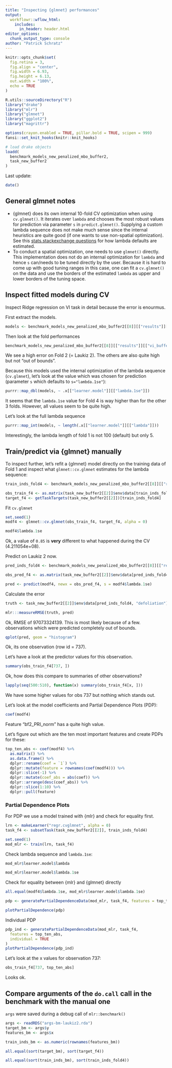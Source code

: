 ```yaml
---
title: "Inspecting {glmnet} performances"
output: 
  workflowr::wflow_html:
    includes:
      in_header: header.html
editor_options:
  chunk_output_type: console
author: "Patrick Schratz"
---
```


```r
knitr::opts_chunk$set(
  fig.retina = 3,
  fig.align = "center",
  fig.width = 6.93,
  fig.height = 6.13,
  out.width = "100%",
  echo = TRUE
)

R.utils::sourceDirectory("R")
library("drake")
library("mlr")
library("glmnet")
library("ggplot2")
library("magrittr")

options(crayon.enabled = TRUE, pillar.bold = TRUE, scipen = 999)
fansi::set_knit_hooks(knitr::knit_hooks)

# load drake objects
loadd(
  benchmark_models_new_penalized_mbo_buffer2,
  task_new_buffer2
)
```

Last update: 

```r
date()
```

## General glmnet notes

- {glmnet} does its own internal 10-fold CV optimization when using `cv.glmnet()`.
  It iterates over `lambda` and chooses the most robust values for prediction via parameter `s` in `predict.glmnet()`. 
  Supplying a custom lambda sequence does not make much sense since the internal heuristics are quite good (if one wants to use non-spatial optimization).
  See this [stats.stackexchange questions](https://stats.stackexchange.com/a/415248/101464) for how lambda defaults are estimated.
- To conduct a spatial optimization, one needs to use `glmnet()` directly. 
  This implementation does not do an internal optimization for `lambda`  and hence `s` can/needs to be tuned directly by the user. 
  Because it is hard to come up with good tuning ranges in this case, one can fit a `cv.glmnet()` on the data and use the borders of the estimated `lambda` as upper and lower borders of the tuning space.

## Inspect fitted models during CV

Inspect Ridge regression on VI task in detail because the error is enourmus.

First extract the models.

```r
models <- benchmark_models_new_penalized_mbo_buffer2[[8]][["results"]][["vi_buffer2"]][["Ridge-CV"]][["models"]]
```

Then look at the fold performances

```r
benchmark_models_new_penalized_mbo_buffer2[[8]][["results"]][["vi_buffer2"]][["Ridge-MBO"]][["measures.test"]][["rmse"]]
```

We see a high error on Fold 2 (= Laukiz 2).
The others are also quite high but not "out of bounds".

Because this models used the internal optimization of the lambda sequence (`cv.glmnet`), let's look at the value which was chosen for prediction (parameter `s` which defaults to `s="lambda.1se"`):

```r
purrr::map_dbl(models, ~ .x[["learner.model"]][["lambda.1se"]])
```

It seems that the `lambda.1se` value for Fold 4 is way higher than for the other 3 folds.
However, all values seem to be quite high.

Let's look at the full lambda sequence

```r
purrr::map_int(models, ~ length(.x[["learner.model"]][["lambda"]]))
```

Interestingly, the lambda length of fold 1 is not 100 (default) but only 5.

## Train/predict via {glmnet} manually

To inspect further, let's refit a {glmnet} model directly on the training data of Fold 1 and inspect what `glmnet::cv.glmnet` estimates for the lambda sequence:

```r
train_inds_fold4 <- benchmark_models_new_penalized_mbo_buffer2[[8]][["results"]][["vi_buffer2"]][["Ridge-MBO"]][["pred"]][["instance"]][["train.inds"]][[4]]

obs_train_f4 <- as.matrix(task_new_buffer2[[2]]$env$data[train_inds_fold4, getTaskFeatureNames(task_new_buffer2[[2]])])
target_f4 <- getTaskTargets(task_new_buffer2[[2]])[train_inds_fold4]
```

Fit `cv.glmnet`

```r
set.seed(1)
modf4 <- glmnet::cv.glmnet(obs_train_f4, target_f4, alpha = 0)

modf4$lambda.1se
```

Ok, a value of `0.85` is **very** different to what happened during the CV (4.211054e+08).

Predict on Laukiz 2 now.

```r
pred_inds_fold4 <- benchmark_models_new_penalized_mbo_buffer2[[8]][["results"]][["vi_buffer2"]][["Ridge-MBO"]][["pred"]][["instance"]][["test.inds"]][[4]]

obs_pred_f4 <- as.matrix(task_new_buffer2[[2]]$env$data[pred_inds_fold4, getTaskFeatureNames(task_new_buffer2[[2]])])

pred <- predict(modf4, newx = obs_pred_f4, s = modf4$lambda.1se)
```

Calculate the error

```r
truth <- task_new_buffer2[[2]]$env$data[pred_inds_fold4, "defoliation"]

mlr:::measureRMSE(truth, pred)
```

Ok, RMSE of 97073324139.
This is most likely because of a few. observations which were predicted completely out of bounds.

```r
qplot(pred, geom = "histogram")
```

Ok, its one observation (row id  = 737).

Let's have a look at the predictor values for this observation.

```r
summary(obs_train_f4[737, ])
```

Ok, how does this compare to summaries of other observations?

```r
lapply(seq(500:510), function(x) summary(obs_train_f4[x, ]))
```

We have some higher values for obs 737 but nothing which stands out.

Let's look at the model coefficients and Partial Dependence Plots (PDP):

```r
coef(modf4)
```

Feature "bf2_PRI_norm" has a quite high value.

Let's figure out which are the ten most important features and create PDPs for these:

```r
top_ten_abs <- coef(modf4) %>%
  as.matrix() %>%
  as.data.frame() %>%
  dplyr::rename(coef = `1`) %>%
  dplyr::mutate(feature = rownames(coef(modf4))) %>%
  dplyr::slice(-1) %>%
  dplyr::mutate(coef_abs = abs(coef)) %>%
  dplyr::arrange(desc(coef_abs)) %>%
  dplyr::slice(1:10) %>%
  dplyr::pull(feature)
```

### Partial Dependence Plots

For PDP we use a model trained with {mlr} and check for equality first.

```r
lrn <- makeLearner("regr.cvglmnet", alpha = 0)
task_f4 <- subsetTask(task_new_buffer2[[2]], train_inds_fold4)

set.seed(1)
mod_mlr <- train(lrn, task_f4)
```

Check lambda sequence and `lambda.1se`:

```r
mod_mlr$learner.model$lambda
```

```r
mod_mlr$learner.model$lambda.1se
```

Check for equality between {mlr} and {glmnet} directly

```r
all.equal(modf4$lambda.1se, mod_mlr$learner.model$lambda.1se)
```

```r
pdp <- generatePartialDependenceData(mod_mlr, task_f4, features = top_ten_abs)
```

```r
plotPartialDependence(pdp)
```

Individual PDP

```r
pdp_ind <- generatePartialDependenceData(mod_mlr, task_f4,
  features = top_ten_abs,
  individual = TRUE
)
plotPartialDependence(pdp_ind)
```

Let's look at the x values for observation 737:

```r
obs_train_f4[737, top_ten_abs]
```

Looks ok.

## Compare arguments of the `do.call` call in the benchmark with the manual one

`args` were saved during a debug call of `mlr::benchmark()`

```r
args <- readRDS("args-bm-laukiz2.rda")
target_bm <- args$y
features_bm <- args$x

train_inds_bm <- as.numeric(rownames(features_bm))

all.equal(sort(target_bm), sort(target_f4))

all.equal(sort(train_inds_bm), sort(train_inds_fold4))
```
